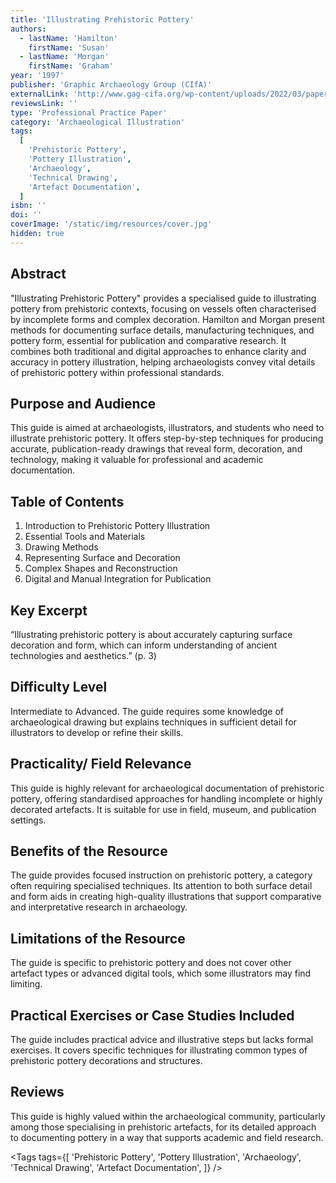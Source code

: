 ```yaml
---
title: 'Illustrating Prehistoric Pottery'
authors:
  - lastName: 'Hamilton'
    firstName: 'Susan'
  - lastName: 'Morgan'
    firstName: 'Graham'
year: '1997'
publisher: 'Graphic Archaeology Group (CIfA)'
externalLink: 'http://www.gag-cifa.org/wp-content/uploads/2022/03/paper-13-prehistoricpottery.pdf'
reviewsLink: ''
type: 'Professional Practice Paper'
category: 'Archaeological Illustration'
tags:
  [
    'Prehistoric Pottery',
    'Pottery Illustration',
    'Archaeology',
    'Technical Drawing',
    'Artefact Documentation',
  ]
isbn: ''
doi: ''
coverImage: '/static/img/resources/cover.jpg'
hidden: true
---
```


## Abstract

"Illustrating Prehistoric Pottery" provides a specialised guide to illustrating pottery from prehistoric contexts, focusing on vessels often characterised by incomplete forms and complex decoration. Hamilton and Morgan present methods for documenting surface details, manufacturing techniques, and pottery form, essential for publication and comparative research. It combines both traditional and digital approaches to enhance clarity and accuracy in pottery illustration, helping archaeologists convey vital details of prehistoric pottery within professional standards.

## Purpose and Audience

This guide is aimed at archaeologists, illustrators, and students who need to illustrate prehistoric pottery. It offers step-by-step techniques for producing accurate, publication-ready drawings that reveal form, decoration, and technology, making it valuable for professional and academic documentation.

## Table of Contents

1. Introduction to Prehistoric Pottery Illustration
2. Essential Tools and Materials
3. Drawing Methods
4. Representing Surface and Decoration
5. Complex Shapes and Reconstruction
6. Digital and Manual Integration for Publication

## Key Excerpt

“Illustrating prehistoric pottery is about accurately capturing surface decoration and form, which can inform understanding of ancient technologies and aesthetics.” (p. 3)

## Difficulty Level

Intermediate to Advanced. The guide requires some knowledge of archaeological drawing but explains techniques in sufficient detail for illustrators to develop or refine their skills.

## Practicality/ Field Relevance

This guide is highly relevant for archaeological documentation of prehistoric pottery, offering standardised approaches for handling incomplete or highly decorated artefacts. It is suitable for use in field, museum, and publication settings.

## Benefits of the Resource

The guide provides focused instruction on prehistoric pottery, a category often requiring specialised techniques. Its attention to both surface detail and form aids in creating high-quality illustrations that support comparative and interpretative research in archaeology.

## Limitations of the Resource

The guide is specific to prehistoric pottery and does not cover other artefact types or advanced digital tools, which some illustrators may find limiting.

## Practical Exercises or Case Studies Included

The guide includes practical advice and illustrative steps but lacks formal exercises. It covers specific techniques for illustrating common types of prehistoric pottery decorations and structures.

## Reviews

This guide is highly valued within the archaeological community, particularly among those specialising in prehistoric artefacts, for its detailed approach to documenting pottery in a way that supports academic and field research.

<Tags
  tags={[
    'Prehistoric Pottery',
    'Pottery Illustration',
    'Archaeology',
    'Technical Drawing',
    'Artefact Documentation',
  ]}
/>
